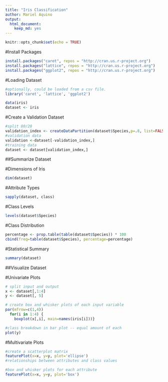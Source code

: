 ```yaml
---
title: "Iris Classification"
author: Mariel Aquino
output: 
  html_document: 
    keep_md: yes
---
```


```r
knitr::opts_chunk$set(echo = TRUE)
```

#Install Packages

```r
install.packages("caret", repos = "http://cran.us.r-project.org")
install.packages("lattice", repos = "http://cran.us.r-project.org")
install.packages("ggplot2", repos = "http://cran.us.r-project.org")
```
#Loading Dataset

```r
#optionally, could be loaded from a csv file. 
library('caret', 'lattice', 'ggplot2')

data(iris)
dataset <- iris

```

#Create a Validation Dataset
``` r
#split 80/20
validation_index <- createDataPartition(dataset$Species,p=.8, list=FALSE)
#validation data
validation <-dataset[-validation_index,]
#training data
dataset <- dataset[validation_index,]
```

##Summarize Dataset

#Dimensions of Iris
```r
dim(dataset)
```
#Attribute Types
```r
sapply(dataset, class)
```

#Class Levels
```r
levels(dataset$Species)
```
#Class Distribution
```r
percentage <- prop.table(table(dataset$Species)) * 100
cbind(freq=table(dataset$Species), percentage=percentage)
```
#Statistical Summary

```r
summary(dataset)
```

##Visualize Dataset

#Univariate Plots
``` r
# split input and output
x <- dataset[,1:4]
y <- dataset[, 5]

# create box and whisker plots of each input variable
par(mfrow=c(1,4))
  for(i in 1:4) {
    boxplot(x[,i], main=names(iris[i]))}

#class breakdown in bar plot -- equal amount of each
plot(y)

```

#Multivariate Plots
```r
#create a scatterplot matrix
featurePlot(x=x, y=y, plot='ellipse')
#relationships between attributes and class values

#box and whisker plots for each attribute
featurePlot(x=x, y=y, plot='box')
```


